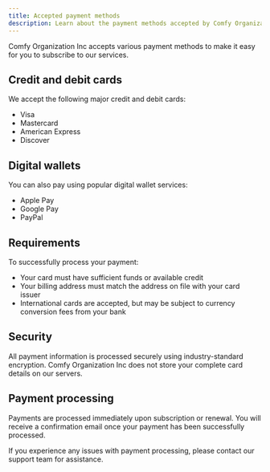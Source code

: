 ```yaml
---
title: Accepted payment methods
description: Learn about the payment methods accepted by Comfy Organization Inc
---
```


Comfy Organization Inc accepts various payment methods to make it easy for you to subscribe to our services.

## Credit and debit cards

We accept the following major credit and debit cards:

- Visa
- Mastercard
- American Express
- Discover

## Digital wallets

You can also pay using popular digital wallet services:

- Apple Pay
- Google Pay
- PayPal

## Requirements

To successfully process your payment:

- Your card must have sufficient funds or available credit
- Your billing address must match the address on file with your card issuer
- International cards are accepted, but may be subject to currency conversion fees from your bank

## Security

All payment information is processed securely using industry-standard encryption. Comfy Organization Inc does not store your complete card details on our servers.

## Payment processing

Payments are processed immediately upon subscription or renewal. You will receive a confirmation email once your payment has been successfully processed.

If you experience any issues with payment processing, please contact our support team for assistance.
